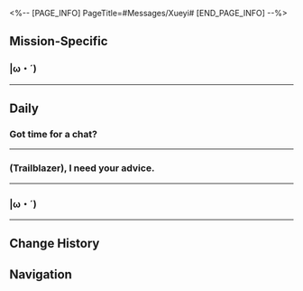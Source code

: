 <%-- [PAGE_INFO]
PageTitle=#Messages/Xueyi#
[END_PAGE_INFO] --%>
{{Messages Infobox
|id        = 1214
|image     = Character Xueyi Icon.png
|type      = Character
|sender    = Xueyi
|signature = In seclusion. Do not disturb.
|faction   = The Xianzhou Luofu
}}

==Mission-Specific==
===&vert;ω・´)===
{{Messages
|start_condition = 
|text =
:'''Xueyi:''' &vert;ω・´)
:'''Xueyi:''' I heard that three escapees have already been found hiding in the Shackling Prison. The Ten-Lords Commission has also confirmed that the remaining two have passed away.
:'''Xueyi:''' (ﾟωﾟ) I'll have Chiyi prepare some rewards for you. Go find her. She will understand.
:'''Xueyi:''' How are the emoticons?
:{Choice} Feels pretty lively
::'''(Trailblazer):''' They give off a very lively vibe. It's hard to imagine the words are coming from Madam Xueyi
:{Choice} Feels kinda odd
::'''(Trailblazer):''' I don't know why, but they seem kinda odd
:'''Xueyi:''' (`ー´) Think of it as a sudden impulse of mine
:'''Xueyi:''' If you have time, go seek out Chiyi
}}
----

==Daily==
===Got time for a chat?===
{{Messages|text=
:'''Xueyi:''' Got time for a chat?
:{Choice} Sure thing. What about?
::'''(Trailblazer):''' Sure thing. What do you wanna chat about, Madam Xueyi?
::'''Xueyi:''' You seem to be free, which is great
:{Choice} I thought you never chat
::'''(Trailblazer):''' I thought you were a woman of few words, as you usually seem quite taciturn
::'''Xueyi:''' I do get taciturn
::'''Xueyi:''' But I can talk just as normal
:'''Xueyi:''' Just finished a mission. Got a few perplexities, reckon I could inquire of thee?
:'''Xueyi:''' The Ten-Lords Commission was notified that someone had been flooding the internet with claims "I'm mara-struck"
:'''Xueyi:''' There were lots of posts like that
:'''Xueyi:''' It seemed to be a call for help
:'''Xueyi:''' So, I went and did some sleuthing
:{Choice} The mara-struck claim is real?
::'''(Trailblazer):''' The mara-struck claim isn't real, right?
::'''Xueyi:''' No
::'''Xueyi:''' He doesn't even have any early symptoms of it
:{Choice} Was it just some internet shenanigans?
::'''(Trailblazer):''' I reckon it was just some internet shenanigans, right?
::'''Xueyi:''' Seems like you have crossed paths with many who are full of hot air
::'''Xueyi:''' He isn't mara-struck, and he doesn't even have any early symptoms of it.
:'''Xueyi:''' I have some free time now after making sure he's not mara-struck.
:'''Xueyi:''' So, why does he go around and tell everyone he is mara-struck? I'm baffled.
:{Choice} He is using it as a get-out-of-jail-free card
::'''(Trailblazer):''' Perhaps, by claiming so, he can use it as a get-out-of-jail-free card
::'''(Trailblazer):''' "Don't mess with me, because I'm mara-struck." Something like that
::'''Xueyi:''' I see. Now I get it
::'''Xueyi:''' In other words, he doesn't want to be responsible for his words and actions
:{Choice} It could be just a playful remark
::'''(Trailblazer):''' It could be just a self-deprecating and playful remark. I've seen similar ones
::'''(Trailblazer):''' "I could have become mara-struck without you!" Something like that
::'''Xueyi:''' Do people think it's funny?
::'''Xueyi:''' Seems like I don't have a good sense of humor?
:'''Xueyi:''' To me, being mara-struck isn't something one should joke about
:'''Xueyi:''' Thank you. I've learned a lot from this conversation
}}
----

===(Trailblazer), I need your advice.===
{{Messages|text=
:'''Xueyi:''' (Trailblazer), I need your advice.
:{Choice} Advice?
::'''(Trailblazer):''' Sure thing. What is it about, Madam Xueyi?
::'''Xueyi:''' Thank you.
:{Choice} Are you sure about that?
::'''(Trailblazer):''' Are you sure about that? My advice might not be advisable. Do take it with many a grain of salt
::'''Xueyi:''' Good enough for me
:'''Xueyi:''' You know my sister, Hanya, don't you? She works in the netherworld and is always on duty
:'''Xueyi:''' I'd like to send her a gift
:'''Xueyi:''' I'm not good at choosing gifts, so I'd like to ask for your advice
:{Choice} Fancy clothing, beauty products etc.
::'''(Trailblazer):''' Madam Hanya is very pretty. I'm sure you won't go wrong with getting her some nice clothing or beauty products
::'''Xueyi:''' Yeah, she's pretty
::'''Xueyi:''' But I'm bad at choosing such gifts
:{Choice} Simple words of appreciation
::'''(Trailblazer):''' You don't always have to send physical stuff. Sometimes, just a simple "thank you" will do
::'''Xueyi:''' I've told her that many times before
::'''Xueyi:''' It's not enough
:{Choice} What does Hanya like?
::'''(Trailblazer):''' To send someone a gift, we need to know their preferences first. What does Madam Hanya like?
::'''Xueyi:''' She likes to write novels
::'''Xueyi:''' But she doesn't need any more stationery or books
:'''Xueyi:''' If there's nothing special with the gift, I bet she'll just take it and put it aside
:'''Xueyi:''' Is there a more suitable gift for someone like my sister?
:{Choice} Time
::'''(Trailblazer):''' This may sound a little abstract, but I think what Madam Hanya needs is time.
:{Choice} Company
::'''(Trailblazer):''' This may sound a little abstract, but I think what Madam Hanya needs is company
:'''(Trailblazer):''' You can go shopping or watch an immersia with her. Spending time with her is your gift to her
:'''Xueyi:''' I never thought of this...
:'''Xueyi:''' I'll ask her
:'''Xueyi:''' Thank you, (Trailblazer)
:'''Xueyi:''' Huohuo's right to say that I need advice from someone mortal
:'''Xueyi:''' Sorry, wrong words
:'''Xueyi:''' I meant to say someone who lives in the mortal world
:'''Xueyi:''' Until next time
}}
----

===&vert;ω・´)===
{{Messages|text=
:'''Xueyi:''' &vert;ω・´)
:'''Xueyi:''' &vert;ー`)
:'''Xueyi:''' &vert;-`)
:'''Xueyi:''' &vert;
:{Choice} Madam Xueyi, what happened to you?
::'''(Trailblazer):''' Madam Xueyi, what happened to you? What's going on?
::'''Xueyi:''' Nothing.
:{Choice} Please return the jade abacus to its owner
::'''(Trailblazer):''' Please return the jade abacus you found to its owner &mdash; Madam Xueyi from the Ten-Lords Commission
::'''Xueyi:''' I AM Madam Xueyi
:{Choice} (;ﾟдﾟ) Stop right there!
::'''(Trailblazer):''' (;ﾟдﾟ) Stop right there!
::'''Xueyi:''' I'm not going anywhere
:'''Xueyi:''' I'm just trying out the emoticons
:'''Xueyi:''' Huohuo says I'm often expressionless
:'''Xueyi:''' And even my text messages sound too serious
:'''Xueyi:''' Per her suggestion, I am now testing these emoticons
:'''Xueyi:''' (´_っ`)
:'''Xueyi:''' What do you think?
:{Choice} I'm not quite used to it
::'''(Trailblazer):''' Truth be told, I'm not quite used to it. This isn't the Madam Xueyi I'm familiar with.
::'''Xueyi:''' Hmm
::'''Xueyi:''' I don't think there's much difference.
:{Choice} What do you think of it yourself?
::'''(Trailblazer):''' Before asking for my opinion, why don't you find out what you think of it yourself?
::'''Xueyi:''' Hmm
::'''Xueyi:''' I don't think there's much difference
:{Choice} What does Huohuo think?
::'''(Trailblazer):''' What about Huohuo, who made the suggestion? What does she think?
::'''Xueyi:''' She told me not to send these emoticons to anyone
::'''Xueyi:''' I don't think there's much difference
:'''Xueyi:''' (ﾟ3ﾟ)
:{Choice} I'm now fine with you using them
::'''(Trailblazer):''' This feels kind of odd, but I'm now fine with you using them
::'''Xueyi:''' (´ー`)
:{Choice} Please stop using them...
::'''(Trailblazer):''' Please stop using these emoticons. It's so not you
::'''Xueyi:''' (`ー´)
:'''Xueyi:''' I just copy and paste the emoticons I find interesting. Don't know what they mean
:'''Xueyi:''' Already not planning to use them after this
:'''Xueyi:''' Copying them is a hassle
:'''Xueyi:''' (ﾟωﾟ)
}}
----

==Change History==
{{Change History|1.6}}

==Navigation==
{{Messages Navbox}}